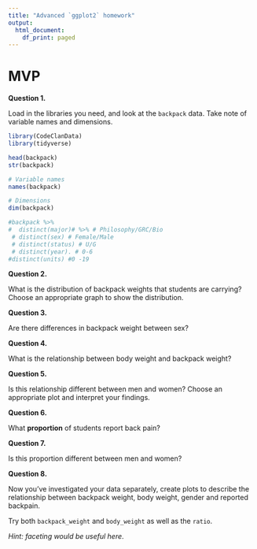 ```yaml
---
title: "Advanced `ggplot2` homework"
output:
  html_document:
    df_print: paged
---
```

# MVP





**Question 1.**  

Load in the libraries you need, and look at the `backpack` data. Take note of variable names and dimensions. 

```r
library(CodeClanData)
library(tidyverse)
```

```r
head(backpack)
str(backpack)

# Variable names
names(backpack)

# Dimensions
dim(backpack)

#backpack %>% 
#  distinct(major)# %>% # Philosophy/GRC/Bio
 # distinct(sex) # Female/Male
 # distinct(status) # U/G
 # distinct(year). # 0-6
#distinct(units) #0 -19
```

**Question 2.**

What is the distribution of backpack weights that students are carrying? Choose an appropriate graph to show the distribution. 


**Question 3.**  

Are there differences in backpack weight between sex?   


**Question 4.**  

What is the relationship between body weight and backpack weight?


**Question 5.**  

Is this relationship different between men and women? Choose an appropriate plot and interpret your findings.  


**Question 6.**  

What **proportion** of students report back pain?   


**Question 7.**  

Is this proportion different between men and women? 


**Question 8.**  

Now you've investigated your data separately, create plots to describe the relationship between backpack weight, body weight, gender and reported backpain.

Try both `backpack_weight` and `body_weight` as well as the `ratio`.   

*Hint: faceting would be useful here*.  



